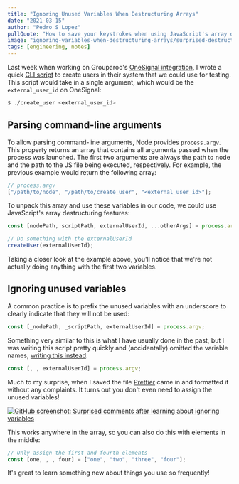 ```yaml
---
title: "Ignoring Unused Variables When Destructuring Arrays"
date: "2021-03-15"
author: "Pedro S Lopez"
pullQuote: "How to save your keystrokes when using JavaScript's array destructuring features."
image: "ignoring-variables-when-destructuring-arrays/surprised-destructuring.png"
tags: [engineering, notes]
---
```


Last week when working on Grouparoo's [OneSignal integration](https://github.com/grouparoo/grouparoo/tree/main/plugins/@grouparoo/onesignal), I wrote a quick [CLI script](https://github.com/grouparoo/grouparoo/blob/8f5c237be3eb7d5eac25535109641f604dbd89f7/plugins/%40grouparoo/onesignal/bin/seed) to create users in their system that we could use for testing. This script would take in a single argument, which would be the `external_user_id` on OneSignal:

```bash
$ ./create_user <external_user_id>
```

## Parsing command-line arguments

To allow parsing command-line arguments, Node provides `process.argv`. This property returns an array that contains all arguments passed when the process was launched. The first two arguments are always the path to node and the path to the JS file being executed, respectively. For example, the previous example would return the following array:

```js
// process.argv
["/path/to/node", "/path/to/create_user", "<external_user_id>"];
```

To unpack this array and use these variables in our code, we could use JavaScript's array destructuring features:

```js
const [nodePath, scriptPath, externalUserId, ...otherArgs] = process.argv;

// Do something with the externalUserId
createUser(externalUserId);
```

Taking a closer look at the example above, you'll notice that we're not actually doing anything with the first two variables.

## Ignoring unused variables

A common practice is to prefix the unused variables with an underscore to clearly indicate that they will not be used:

```js
const [_nodePath, _scriptPath, externalUserId] = process.argv;
```

Something very similar to this is what I have usually done in the past, but I was writing this script pretty quickly and (accidentally) omitted the variable names, [writing this instead](https://github.com/grouparoo/grouparoo/blob/8f5c237be3eb7d5eac25535109641f604dbd89f7/plugins/%40grouparoo/onesignal/bin/seed#L30):

```js
const [, , externalUserId] = process.argv;
```

Much to my surprise, when I saved the file [Prettier](https://github.com/prettier/prettier) came in and formatted it without any complaints. It turns out you don't even need to assign the unused variables!

[<Image
  alt="GitHub screenshot: Surprised comments after learning about ignoring variables"
  src="ignoring-variables-when-destructuring-arrays/surprised-destructuring.png"
  centered
  height={142}
  width={500}
/>](https://github.com/grouparoo/grouparoo/pull/1462#commitcomment-48195546)

This works anywhere in the array, so you can also do this with elements in the middle:

```js
// Only assign the first and fourth elements
const [one, , , four] = ["one", "two", "three", "four"];
```

It's great to learn something new about things you use so frequently!
